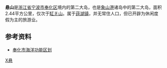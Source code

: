 {{coord|29.526491949974524|121.57914876937866|display=title}}

'''悬山'''是[[浙江省|浙江省]][[宁波市|宁波市]][[奉化区|奉化区]]境内的第二大岛，也是[[象山港|象山港]]诸岛中的第二大岛，面积2.44平方公里，仅次于[[缸爿山|缸爿山]]。属于[[莼湖镇|莼湖镇]]，并无常住人口，但已开辟为休闲度假为主的旅游业。

== 参考资料 ==
*[http://hyyyj.fh.gov.cn/%E6%B5%B7%E6%B4%8B%E7%AE%A1%E7%90%86/Gnqht.htm 奉化市海洋功能区划]{{dead link|date=2018年3月 |bot=InternetArchiveBot |fix-attempted=yes }}

{{浙江小作品}}

[[category:象山港诸岛|X悬]]